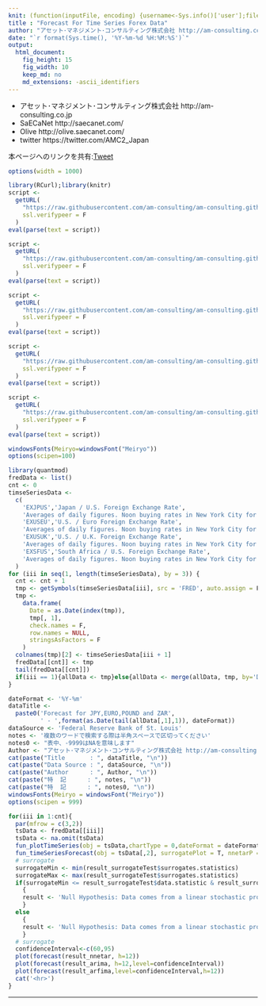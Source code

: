 ```yaml
---
knit: (function(inputFile, encoding) {username<-Sys.info()['user'];fileName<-'defaultPath.csv';pathToFile <-paste0('C:/Users/', username,'/Desktop/pathToCSV/');setwd(pathToFile);buf0<-read.csv(fileName,header = F,skip = 0,stringsAsFactor = F,check.names = F,fileEncoding = 'utf-8');timeStamp<-format(Sys.time(),'%Y%m%d%H%M%S');rmarkdown::render(inputFile, encoding = encoding, output_file = paste0('C:/Users/',username,buf0[2,1],'charts/','am-consulting.co.jp-ForecastForTimeSeriesForexData.html')) })
title : "Forecast For Time Series Forex Data"
author: "アセット･マネジメント･コンサルティング株式会社 http://am-consulting.co.jp"
date: "`r format(Sys.time(), '%Y-%m-%d %H:%M:%S')`"
output: 
  html_document:
    fig_height: 15
    fig_width: 10
    keep_md: no
    md_extensions: -ascii_identifiers 
---
```


<link href="http://knowledgevault.saecanet.com/components/rmarkdown-html.css" rel="stylesheet"> 
<style>
.main-container {max-width : 1000px; margin-left : auto; margin-right : auto;}
table{white-space : nowrap;}
td.negative {color : red;}
</style>

<script>
<!-- # Reference http://www.hanselman.com/blog/MakingNegativeNumbersTurnRedUsingCSSAndJavascript.aspx -->
function MakeNegative() {
  TDs = document.getElementsByTagName('td');
  for (var i=0; i<TDs.length; i++) {
    var temp = TDs[i];
    if (temp.firstChild.nodeValue.indexOf('-') == 0) temp.className = "negative";
  }
}
</script>

- アセット･マネジメント･コンサルティング株式会社 http://am-consulting.co.jp
- SaECaNet http://saecanet.com/
- Olive http://olive.saecanet.com/
- twitter https://twitter.com/AMC2_Japan

本ページへのリンクを共有:<a href="https://twitter.com/share" class="twitter-share-button" data-via="AMC2_Japan" data-size="large">Tweet</a> <script>!function(d,s,id){var js,fjs=d.getElementsByTagName(s)[0],p=/^http:/.test(d.location)?'http':'https';if(!d.getElementById(id)){js=d.createElement(s);js.id=id;js.src=p+'://platform.twitter.com/widgets.js';fjs.parentNode.insertBefore(js,fjs);}}(document, 'script', 'twitter-wjs');</script>

```r
options(width = 1000)
```

```r
library(RCurl);library(knitr)
script <-
  getURL(
    "https://raw.githubusercontent.com/am-consulting/am-consulting.github.io/master/timeSeriesForecast.r",
    ssl.verifypeer = F
  )
eval(parse(text = script))

script <-
  getURL(
    "https://raw.githubusercontent.com/am-consulting/am-consulting.github.io/master/plotTimeSeries.r",
    ssl.verifypeer = F
  )
eval(parse(text = script))

script <-
  getURL(
    "https://raw.githubusercontent.com/am-consulting/am-consulting.github.io/master/R-dygraphsFunction.r",
    ssl.verifypeer = F
  )
eval(parse(text = script))

script <-
  getURL(
    "https://raw.githubusercontent.com/am-consulting/am-consulting.github.io/master/transposeDataFrame.r",
    ssl.verifypeer = F
  )
eval(parse(text = script))

script <-
  getURL(
    "https://raw.githubusercontent.com/am-consulting/am-consulting.github.io/master/timeSeriesDataFundamentalStatistics.r",
    ssl.verifypeer = F
  )
eval(parse(text = script))

windowsFonts(Meiryo=windowsFont("Meiryo"))
options(scipen=100)
```

```r
library(quantmod)
fredData <- list()
cnt <- 0
timseSeriesData <- 
  c(
    'EXJPUS','Japan / U.S. Foreign Exchange Rate',
    'Averages of daily figures. Noon buying rates in New York City for cable transfers payable in foreign currencies.',
    'EXUSEU','U.S. / Euro Foreign Exchange Rate',
    'Averages of daily figures. Noon buying rates in New York City for cable transfers payable in foreign currencies.',
    'EXUSUK','U.S. / U.K. Foreign Exchange Rate',
    'Averages of daily figures. Noon buying rates in New York City for cable transfers payable in foreign currencies.',
    'EXSFUS','South Africa / U.S. Foreign Exchange Rate',
    'Averages of daily figures. Noon buying rates in New York City for cable transfers payable in foreign currencies.'
  )
for (iii in seq(1, length(timseSeriesData), by = 3)) {
  cnt <- cnt + 1
  tmp <- getSymbols(timseSeriesData[iii], src = 'FRED', auto.assign = F)
  tmp <-
    data.frame(
      Date = as.Date(index(tmp)),
      tmp[, 1],
      check.names = F,
      row.names = NULL,
      stringsAsFactors = F
    )
  colnames(tmp)[2] <- timseSeriesData[iii + 1]
  fredData[[cnt]] <- tmp
  tail(fredData[[cnt]])
  if(iii == 1){allData <- tmp}else{allData <- merge(allData, tmp, by='Date', all=T)}
}
```

```r
dateFormat <- '%Y-%m'
dataTitle <-
  paste0('Forecast for JPY,EURO,POUND and ZAR',
         ' - ',format(as.Date(tail(allData[,1],1)), dateFormat))
dataSource <- 'Federal Reserve Bank of St. Louis'
notes <- '複数のワードで検索する際は半角スペースで区切ってください'
notes0 <- "表中、-9999はNAを意味します"
Author <- "アセット･マネジメント･コンサルティング株式会社 http://am-consulting.co.jp"
cat(paste("Title       : ", dataTitle, "\n"))
cat(paste("Data Source : ", dataSource, "\n"))
cat(paste("Author      : ", Author, "\n"))
cat(paste("特  記      : ", notes, "\n"))
cat(paste("特  記      : ", notes0, "\n"))
windowsFonts(Meiryo = windowsFont("Meiryo"))
options(scipen = 999)
```

```r
for(iii in 1:cnt){
  par(mfrow = c(3,2))
  tsData <- fredData[[iii]]
  tsData <- na.omit(tsData)
  fun_plotTimeSeries(obj = tsData,chartType = 0,dateFormat = dateFormat)
  fun_timeSeriesForecast(obj = tsData[,2], surrogatePlot = T, nnetarP = 12)
  # surrogate
  surrogateMin <- min(result_surrogateTest$surrogates.statistics)
  surrogateMax <- max(result_surrogateTest$surrogates.statistics)
  if(surrogateMin <= result_surrogateTest$data.statistic & result_surrogateTest$data.statistic <= surrogateMax)
    {
    result <- 'Null Hypothesis: Data comes from a linear stochastic process\nAccept Null hypothesis'
    }
  else
    {
    result <- 'Null Hypothesis: Data comes from a linear stochastic process\nReject Null hypothesis:Original data\'s stat is significant smaller than surrogates\' stats'
    }
  # surrogate
  confidenceInterval<-c(60,95)
  plot(forecast(result_nnetar, h=12))
  plot(forecast(result_arima, h=12,level=confidenceInterval))
  plot(forecast(result_arfima,level=confidenceInterval,h=12))
  cat('<hr>')
}
```

***

<script>MakeNegative();</script>
<script>
  (function(i,s,o,g,r,a,m){i['GoogleAnalyticsObject']=r;i[r]=i[r]||function(){
  (i[r].q=i[r].q||[]).push(arguments)},i[r].l=1*new Date();a=s.createElement(o),
  m=s.getElementsByTagName(o)[0];a.async=1;a.src=g;m.parentNode.insertBefore(a,m)
  })(window,document,'script','https://www.google-analytics.com/analytics.js','ga');

  ga('create', 'UA-3077339-5', 'auto');
  ga('send', 'pageview');

</script>
